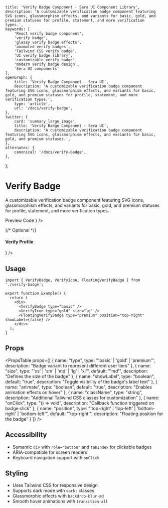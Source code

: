     title: 'Verify Badge Component - Sera UI Component Library',
    description: 'A customizable verification badge component featuring SVG icons, glassmorphism effects, and variants for basic, gold, and premium statuses for profile, statement, and more verification types.',
    keywords: [
        'React verify badge component',
        'verify badge',
        'glassy verify badge effects',
        'animated verify badges',
        'Tailwind CSS verify badge',
        'UI verify badge library',
        'customizable verify badge',
        'modern verify badge design',
        'Sera UI components'
    ],
    openGraph: {
        title: 'Verify Badge Component - Sera UI',
        description: 'A customizable verification badge component featuring SVG icons, glassmorphism effects, and variants for basic, gold, and premium statuses for profile, statement, and more verification types.',
        type: 'article',
        url: '/docs/verify-badge',
    },
    twitter: {
        card: 'summary_large_image',
        title: 'Verify Badge Component - Sera UI',
        description: 'A customizable verification badge component featuring SVG icons, glassmorphism effects, and variants for basic, gold, and premium statuses.',
    },
    alternates: {
        canonical: '/docs/verify-badge',
    },
};


# Verify Badge

A customizable verification badge component featuring SVG icons, glassmorphism effects, and variants for basic, gold, and premium statuses for profile, statement, and more verification types.

<Tabs defaultValue="preview">
  <TabsList>
    <TabsTrigger value="preview">Preview</TabsTrigger>
    <TabsTrigger value="code">Code</TabsTrigger>
  </TabsList>

  <TabsContent value="preview">
    <ComponentRenderer component={<VerifyBadgeView />} />
  </TabsContent>

  <TabsContent value="code">
    <CodeBlock filePath="src/app/docs/verify-badge/verify-badge.tsx" />
  </TabsContent>
</Tabs>

{/* Optional */}
#### Verify Profile 
<Tabs defaultValue="preview">

  <TabsContent value="preview">
    <ComponentRenderer component={<VerifyProfileExample />} />
  </TabsContent>

</Tabs>

## Usage

```tsx
import { VerifyBadge, VerifyIcon, FloatingVerifyBadge } from './verify-badge';

export function Example() {
  return (
    <div>
      <VerifyBadge type="basic" />
      <VerifyIcon type="gold" size="lg" />
      <FloatingVerifyBadge type="premium" position="top-right" showLabel={false} />
    </div>
  );
}
```

## Props

<PropsTable props={[
  {
    name: "type",
    type: "'basic' | 'gold' | 'premium'",
    description: "Badge variant to represent different user tiers"
  },
  {
    name: "size",
    type: "'xs' | 'sm' | 'md' | 'lg' | 'xl'",
    default: "'md'",
    description: "Defines the size of the badge"
  },
  {
    name: "showLabel",
    type: "boolean",
    default: "true",
    description: "Toggle visibility of the badge's label text"
  },
  {
    name: "animate",
    type: "boolean",
    default: "true",
    description: "Enables animation effects on hover"
  },
  {
    name: "className",
    type: "string",
    description: "Additional Tailwind CSS classes for customization"
  },
  {
    name: "onClick",
    type: "() => void",
    description: "Callback function triggered on badge click"
  },
  {
    name: "position",
    type: "'top-right' | 'top-left' | 'bottom-right' | 'bottom-left'",
    default: "'top-right'",
    description: "Floating position for the badge"
  }
]} /> 

## Accessibility

- Semantic `div` with `role="button"` and `tabIndex` for clickable badges
- ARIA-compatible for screen readers
- Keyboard navigation support with `onClick`

## Styling

- Uses Tailwind CSS for responsive design
- Supports dark mode with `dark:` classes
- Glassmorphic effects with `backdrop-blur-md`
- Smooth hover animations with `transition-all`